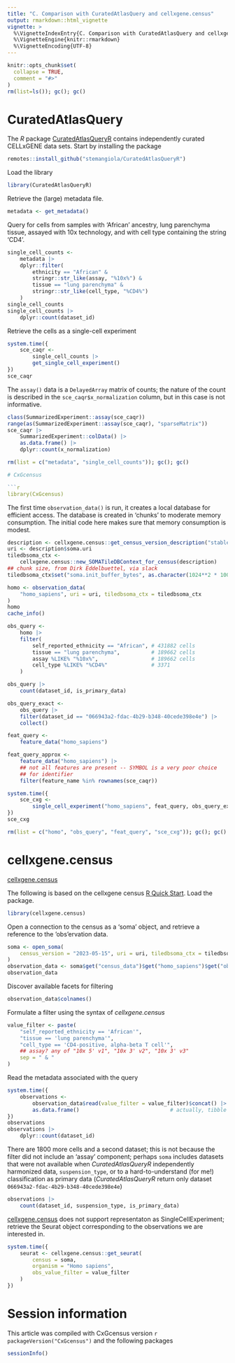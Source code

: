 ```yaml
---
title: "C. Comparison with CuratedAtlasQuery and cellxgene.census"
output: rmarkdown::html_vignette
vignette: >
  %\VignetteIndexEntry{C. Comparison with CuratedAtlasQuery and cellxgene.census}
  %\VignetteEngine{knitr::rmarkdown}
  %\VignetteEncoding{UTF-8}
---
```


```r
knitr::opts_chunk$set(
  collapse = TRUE,
  comment = "#>"
)
rm(list=ls()); gc(); gc()
```

# CuratedAtlasQuery

The *R* package [CuratedAtlasQueryR][] contains independently curated
CELLxGENE data sets. Start by installing the package

```r
remotes::install_github("stemangiola/CuratedAtlasQueryR")
```

Load the library

```r
library(CuratedAtlasQueryR)
```

Retrieve the (large) metadata file.

```r
metadata <- get_metadata()
```

Query for cells from samples with 'African' ancestry, lung parenchyma
tissue, assayed with 10x technology, and with cell type containing the
string 'CD4'.

```r
single_cell_counts <-
    metadata |>
    dplyr::filter(
        ethnicity == "African" &
        stringr::str_like(assay, "%10x%") &
        tissue == "lung parenchyma" &
        stringr::str_like(cell_type, "%CD4%")
    )
single_cell_counts
single_cell_counts |>
    dplyr::count(dataset_id)
```

Retrieve the cells as a single-cell experiment

```r
system.time({
    sce_caqr <-
        single_cell_counts |>
        get_single_cell_experiment()
})
sce_caqr
```

The `assay()` data is a `DelayedArray` matrix of counts; the nature of
the count is described in the `sce_caqr$x_normalization` column, but
in this case is not informative.

```r
class(SummarizedExperiment::assay(sce_caqr))
range(as(SummarizedExperiment::assay(sce_caqr), "sparseMatrix"))
sce_caqr |>
    SummarizedExperiment::colData() |>
    as.data.frame() |>
    dplyr::count(x_normalization)
```

[CuratedAtlasQueryR]: https://stemangiola.github.io/CuratedAtlasQueryR

```r
rm(list = c("metadata", "single_cell_counts")); gc(); gc()

# CxGcensus

```r
library(CxGcensus)
```

The first time `observation_data()` is run, it creates a local
database for efficient access. The database is created in 'chunks' to
moderate memory consumption. The initial code here makes sure that
memory consumption is modest.

```r
description <- cellxgene.census::get_census_version_description("stable")
uri <- description$soma.uri
tiledbsoma_ctx <-
    cellxgene.census::new_SOMATileDBContext_for_census(description)
## chunk size, from Dirk Eddelbuettel, via slack
tiledbsoma_ctx$set("soma.init_buffer_bytes", as.character(1024**2 * 100))

homo <- observation_data(
    "homo_sapiens", uri = uri, tiledbsoma_ctx = tiledbsoma_ctx
)
homo
cache_info()
```

```r
obs_query <-
    homo |>
    filter(
        self_reported_ethnicity == "African", # 431882 cells
        tissue == "lung parenchyma",          # 189662 cells
        assay %LIKE% "%10x%",                 # 189662 cells
        cell_type %LIKE% "%CD4%"              # 3371
    )

obs_query |>
    count(dataset_id, is_primary_data)

obs_query_exact <-
    obs_query |>
    filter(dataset_id == "066943a2-fdac-4b29-b348-40cede398e4e") |>
    collect()
```

```r
feat_query <-
    feature_data("homo_sapiens")
```

```r
feat_query_approx <-
    feature_data("homo_sapiens") |>
    ## not all features are present -- SYMBOL is a very poor choice
    ## for identifier
    filter(feature_name %in% rownames(sce_caqr))
```

```r
system.time({
    sce_cxg <-
        single_cell_experiment("homo_sapiens", feat_query, obs_query_exact)
})
sce_cxg
```

```r
rm(list = c("homo", "obs_query", "feat_query", "sce_cxg")); gc(); gc()
```

# cellxgene.census

[cellxgene.census][]


The following is based on the cellxgene census [R Quick Start][]. Load
the package.

```r
library(cellxgene.census)
```

Open a connection to the census as a 'soma' object, and retrieve a
reference to the 'obs'ervation data.

```r
soma <- open_soma(
    census_version = "2023-05-15", uri = uri, tiledbsoma_ctx = tiledbsoma_ctx
)
observation_data <- soma$get("census_data")$get("homo_sapiens")$get("obs")
observation_data
```

Discover available facets for filtering

```r
observation_data$colnames()
```

Formulate a filter using the syntax of *cellxgene.census*

```r
value_filter <- paste(
    "self_reported_ethnicity == 'African'",
    "tissue == 'lung parenchyma'",
    "cell_type == 'CD4-positive, alpha-beta T cell'",
    ## assay? any of "10x 5' v1", "10x 3' v2", "10x 3' v3"
    sep = " & "
)
```

Read the metadata associated with the query

```r
system.time({
    observations <-
        observation_data$read(value_filter = value_filter)$concat() |>
        as.data.frame()                             # actually, tibble
})
observations
observations |>
    dplyr::count(dataset_id)
```

There are 1800 more cells and a second dataset; this is not because
the filter did not include an 'assay' component; perhaps `soma`
includes datasets that were not available when *CuratedAtlasQueryR*
independently harmonized data, `suspension_type`, or to a
hard-to-understand (for me!)  classification as primary data
(*CuratedAtlasQueryR* return only dataset
`066943a2-fdac-4b29-b348-40cede398e4e`)

```r
observations |>
    count(dataset_id, suspension_type, is_primary_data)
```

[cellxgene.census][] does not support representaton as
SingleCellExperiment; retrieve the Seurat object corresponding to the
observations we are interested in.

```r
system.time({
    seurat <- cellxgene.census::get_seurat(
        census = soma,
        organism = "Homo sapiens",
        obs_value_filter = value_filter
    )
})
```

[cellxgene.census]: https://chanzuckerberg.github.io/cellxgene-census/
[R Quick Start]:  https://chanzuckerberg.github.io/cellxgene-census/cellxgene_census_docsite_quick_start.html#r-quick-start

# Session information

This article was compiled with CxGcensus version
`r packageVersion("CxGcensus")` and the following packages

```r
sessionInfo()
```
